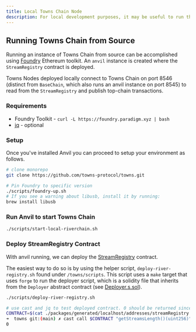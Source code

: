 ```yaml
---
title: Local Towns Chain Node
description: For local development purposes, it may be useful to run the Towns protocol components. One such component is the Towns Chain which manages the stream and node registries. This guide shows how to easily setup a local Towns Chain for development purposes.
---
```


## Running Towns Chain from Source

Running an instance of Towns Chain from source can be accomplished using [Foundry](https://github.com/foundry-rs/foundry) Ethereum toolkit. An `anvil` instance is created where the `StreamRegistry` contract is deployed.

Towns Nodes deployed locally connect to Towns Chain on port 8546 (distinct from `BaseChain`, which also runs an anvil instance on port 8545) to read from the `StreamRegistry` and publish top-chain transactions.

### Requirements

- Foundry Toolkit - `curl -L https://foundry.paradigm.xyz | bash`
- [jq](https://jqlang.github.io/jq/download/) - optional

### Setup

Once you've installed Anvil you can proceed to setup your environment as follows.

```bash
# clone monorepo
git clone https://github.com/towns-protocol/towns.git

# Pin Foundry to specific version
./scripts/foundry-up.sh
# If you see a warning about libusb, install it by running:
brew install libusb
```

### Run Anvil to start Towns Chain

```bash
./scripts/start-local-riverchain.sh
```

### Deploy StreamRegistry Contract

With anvil running, we can deploy the [StreamRegistry](https://github.com/towns-protocol/towns/blob/main/packages/contracts/src/river/registry/StreamRegistry.sol) contract.

The easiest way to do so is by using the helper script, `deploy-river-registry.sh` found under `/towns/scripts`. This script uses a `make` target that uses `forge` to run the deployer script, which is a solidity file that inherits from the `Deployer` abstract contract (see [Deployer.s.sol](https://github.com/towns-protocol/towns/blob/main/packages/contracts/scripts/common/Deployer.s.sol)).

```bash
./scripts/deploy-river-registry.sh

# use cast and jq to test deployed contract. 0 should be returned since there are no streams registered yet.
CONTRACT=$(cat ./packages/generated/localhost/addresses/streamRegistry.json | jq -r '.address')
➜  towns git:(main) ✗ cast call $CONTRACT "getStreamsLength()(uint256)" --rpc-url http://localhost:8546
0
```
